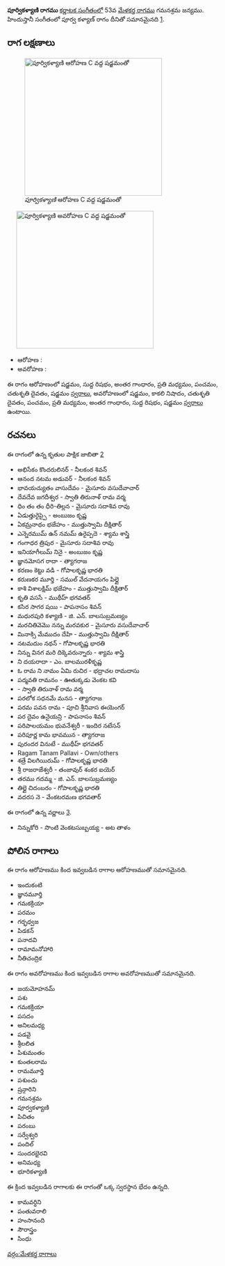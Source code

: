 {{Infobox ragam
	| name          	= పూర్వికళ్యాణి
	| synonym	    	= 
	| mela          	= 
	| chakra        	= 
	| janaka        	= 
	| type          	= షడవ-సంపూర్ణ
	| arohanam      	= {{svaraC|S|R1|G3|M2|P|D2|S'}} 
	| avarohanam    	= {{svaraC|S'|N3|D2|P|M2|G3|R1|S}}
	| jeeva         	=
	| chhaya        	=
	| nyasa         	=
	| vishesha      	= 
	| equivalent  		= పూర్వ కళ్యాణ్
}}
{{కర్ణాటక సంగీత రాగాలు}}
'''పూర్వికళ్యాణి రాగము''' [[కర్ణాటక సంగీతం]]లో 53వ [[మేళకర్త రాగము]] గమనశ్రమ జన్యము.  హిందుస్తానీ సంగీతంలో పూర్వ కళ్యాణ్ రాగం దీనితో సమానమైనది [https://karnatik.com/hcragatable.shtml].


==రాగ లక్షణాలు==
[[Image:purvikalyani_ar_kb2wiki.png|thumb|right|316px|''పూర్వికళ్యాణి'' ఆరోహణ C వద్ద షడ్జమంతో]]
	[[Image:purvikalyani_av_kb2wiki.png|thumb|right|316px|''పూర్వికళ్యాణి'' అవరోహణ C వద్ద షడ్జమంతో]]

* ఆరోహణ : {{svaraC|S|R1|G3|M2|P|D2|S'}} 
* అవరోహణ : {{svaraC|S'|N3|D2|P|M2|G3|R1|S}}

ఈ రాగం ఆరోహణంలో షడ్జమం, సుద్ద  రిషభం, అంతర గాంధారం, ప్రతి మధ్యమం, పంచమం, చతుశృతి దైవతం, షడ్జమం [[స్వరాలు]], అవరోహణంలో షడ్జమం, కాకలి  నిషాదం, చతుశృతి దైవతం, పంచమం, ప్రతి మధ్యమం, అంతర గాంధారం, సుద్ద  రిషభం, షడ్జమం [[స్వరాలు]] ఉంటాయి.

==రచనలు==
ఈ రాగంలో ఉన్న కృతుల పాక్షిక జాబితా [https://github.com/ssrihari/ragavardhini/blob/master/ragas/kritis.psv]
* అభిసేకం కొందరులినర్ - నీలకంఠ  శివన్
* ఆనంద నటమ అడువర్ - నీలకంఠ  శివన్
* భావయచ్యుతం వాసుదేవం - మైసూరు వసుదేవాచార్
* దేవదేవ జగదీశ్వర - స్వాతి తిరునాళ్ రామ వర్మ
* ధిం తం తం ధీరి-తిల్లన - మైసూరు సదాశివ రావు
* ఏడుత్తురైప్పై - అంబుజం కృష్ణ
* ఏకమ్రనాథం భజేహం - ముత్తుస్వామి దీక్షితార్
* ఎన్నెరముమ్ ఉన్ నమమ్  ఉరైప్పదె - శ్యామ శాస్త్రి
* గంగాధర త్రిపుర - మైసూరు సదాశివ రావు
* ఇనియాగీలుమ్ నినై - అంబుజం కృష్ణ
* జ్ఞానమోసగ  రాదా - త్యాగరాజ
* కరణం కెట్టు వడి - గోపాలకృష్ణ భారతి
* కరుణకర  మూర్తి - సముల్ వేదనాయగం పిల్లై
* కాశి విశాలక్షిమ్ భజేహం - ముత్తుస్వామి దీక్షితార్
* కృతి వససే - ముథీహ్ భగవతర్
* కసిర సాగర షయి - పాపనాసం  శివన్
* మధురపురి కళ్యాణి - జి. ఎన్. బాలసుబ్రమణ్యం
* మరచితివెమొ నన్ను మరవకుర - మైసూరు వసుదేవాచార్
* మినాక్సి మేముదం దేహి - ముత్తుస్వామి దీక్షితార్
* నటమదుం నథన్ - గోపాలకృష్ణ భారతి
* నిన్ను వినగ మరి దిక్కెవరున్నారు - శ్యామ శాస్త్రి
* ని  దయరాదా - ఎం. బాలమురళీకృష్ణ
* ఓ రామ ని నామం ఏమి రుచిర - భద్రాచల రామదాసు
* పద్మవతి రామనం - ఊతుక్కడు వెంకట కవి
*  - స్వాతి తిరునాళ్ రామ వర్మ
* పరలోక సధనమే మనస - త్యాగరాజ
* పరమ పవన రామ - పూచి శ్రీనివాస ఈయెంగర్
* పర దైవం ఉనైయన్రి - పాపనాసం  శివన్
* పరిపాలయమం  భువనేశ్వరీ - ఇందిర నటేసన్
* పరిపూర్ణ కామ భావమున - త్యాగరాజ
* పురందర వినుటే - ముథీహ్ భగవతర్
* Ragam Tanam Pallavi - Own/others
* శత్రే విలగియిరుమ్ - గోపాలకృష్ణ భారతి
* శ్రీ రాజరాజేశ్వరీ - తంజావుర్ శంకర ఐయెర్
* తరము గదమ్మ - జి. ఎన్. బాలసుబ్రమణ్యం
* తిల్లై చిదంబరం - గోపాలకృష్ణ భారతి
* వదరస నె - వేంకటరమణ భగవతార్

ఈ రాగంలో ఉన్న వర్ణాలు [http://www.carnatica.in/kriti/varnamlist.htm].
* నిన్నుకోరి - సొంటి వెంకటసుబ్బయ్య - అట తాళం




==పోలిన రాగాలు==
ఈ రాగం ఆరోహణము కింద ఇవ్వబడిన రాగాల ఆరోహణముతో సమానమైనది.
* ఇందుకంటి
* జ్ఞానమూర్తి
* గమకక్రియా
* పరమం
* గర్భధ్వజ
* పిడకన్
* పనాదవి
* రామామనోహారి
* నీతిచంద్రిక

ఈ రాగం అవరోహణము కింద ఇవ్వబడిన రాగాల అవరోహణముతో సమానమైనది.
* జయమోహనమ్
* పశు
* గమకక్రియా
* పసదం
* అనిలమధ్య
* పడవై
*  శ్రీలలిత
* పిశుమంతం
* కుంతలరామ
* రామమూర్తి
* పశుంచు
* ష్రన్గారిని
* గమనశ్రమ
*  పూర్వకళ్యాణి
*  పిచితం
* పరంబు
* సర్వేశ్వరి
* పందిల్
* సుందరభైరవి
* అనిమధ్య
* భూరికళ్యాణి

ఈ క్రింద ఇవ్వబడిన రాగాలకు ఈ రాగంతో ఒక్క స్వరస్థాన భేదం ఉన్నది.
* కామవర్ధిని
* పంతువరాలి
* హంసానంది
* సౌరాస్త్రం
* సింధు



[[వర్గం:మేళకర్త రాగాలు]]